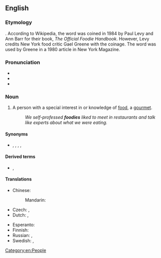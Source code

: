 ==English==

===Etymology===
{{suffix|en|food|ie}}. According to Wikipedia, the word was coined in 1984 by Paul Levy and Ann Barr for their book, ''The Official Foodie Handbook''. However, Levy credits New York food critic Gael Greene with the coinage. The word was used by Greene in a 1980 article in New York Magazine.

===Pronunciation===
* {{IPA|en|/ˈfuːdi/}}
* {{audio|en|En-au-foodie.ogg|Audio (AU)}}
* {{rhymes|en|uːdi}}

===Noun===
{{en-noun}}
{{wikipedia}}

# {{lb|en|slang}} A person with a special interest in or knowledge of [[food]], a [[gourmet]].
#: ''We self-professed '''foodies''' liked to meet in restaurants and talk like experts about what we were eating.''

====Synonyms====
* {{sense|person who appreciates good food}} {{l|en|chowhound}}, {{l|en|foodist}}, {{l|en|foodista}} {{q|rare}}, {{l|en|gastronaut}}, {{l|en|gourmand}}

====Derived terms====
* {{l|en|foodie-ism}}, {{l|en|foodyism}}

====Translations====
{{trans-top|person with special interest in food}}
* Chinese:
*: Mandarin: {{t+|cmn|美食家|tr=měishíjiā|sc=Hani}}
* Czech: {{t+|cs|gurmán}}, {{t+|cs|labužník}}
* Dutch: {{t+|nl|kookgek|m|f}}, {{t+|nl|lekkerbek}}
{{trans-mid}}
* Esperanto: {{t|eo|frandisto}}
* Finnish: {{t+|fi|herkkusuu}}
* Russian: {{t+|ru|чревоуго́дник|m}}, {{t+|ru|чревоугодница|f}}
* Swedish: {{t|sv|matnörd|c}}, {{t|sv|matfantast|c}}
{{trans-bottom}}

[[Category:en:People]]